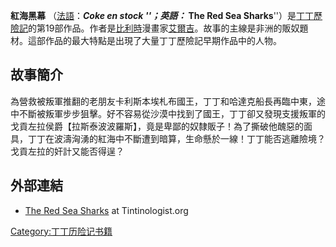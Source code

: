 '''紅海黑幕''' （[[法語|法語]]：''''' Coke en stock '''''；英語：''''' The Red Sea Sharks '''''）是[[丁丁歷險記|丁丁歷險記]]的第19部作品。作者是[[比利時|比利時]]漫畫家[[艾爾吉|艾爾吉]]。故事的主線是非洲的販奴題材。這部作品的最大特點是出現了大量丁丁歷險記早期作品中的人物。

== 故事簡介 ==
為營救被叛軍推翻的老朋友卡利斯本埃札布國王，丁丁和哈達克船長再臨中東，途中不斷被叛軍步步狙擊。好不容易從沙漠中找到了國王，丁丁卻又發現支援叛軍的戈貢左拉侯爵【拉斯泰波波羅斯】，竟是卑鄙的奴隸販子！為了撕破他醜惡的面具，丁丁在波濤洶湧的紅海中不斷遭到暗算，生命懸於一線！丁丁能否逃離險境？戈貢左拉的奸計又能否得逞？

==外部連結==
*[http://www.tintinologist.org/guides/books/19redsea.html The Red Sea Sharks] at Tintinologist.org
{{丁丁歷險記}}
{{DEFAULTSORT:Red Sea Sharks }}
[[Category:丁丁历险记书籍|Category:丁丁历险记书籍]]